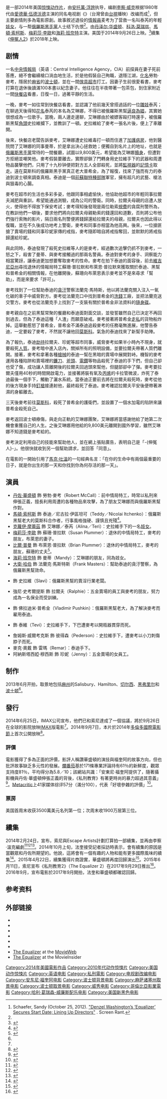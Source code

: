 {{noteTA
|G1=Movie
|G2=Show
}}
{{Infobox film
| name           = 叛諜裁判
| original_name  = {{lang|en|''The Equalizer''}}
| image          = The Equalize poster.jpg
| alt            = 
| caption        = 電影海報
| director       = [[安東尼·法奎|安東尼·法奎]]
| producer       = 亞歷克斯·西金<br>[[丹佐·華盛頓|丹佐·華盛頓]]<br>傑森·布盧門撒爾<br>[[梅斯·羅芬德|梅斯·羅芬德]]<br>麥可·史隆<br>[[李察·威克|李察·威克]]<br>[[史提夫·帝許|史提夫·帝許]]<br>[[陶德·布萊克|陶德·布萊克]]<br>東尼·艾爾德里奇
| screenplay     = 李察·威克
| based_on       = {{based on|[[都市奇俠|都市奇俠]]|麥可·史隆<br>理查德·林德海姆}}
| starring       = {{Plain list | 
* [[丹佐·華盛頓|丹佐·華盛頓]]
* [[克蘿伊·摩蕾茲|克蘿伊·摩蕾茲]]
* [[馬頓·索柯斯|馬頓·索柯斯]]
* [[梅莉莎·李歐|梅莉莎·李歐]]
* [[大衛·哈伯|大衛·哈伯]]
* [[比爾·普曼|比爾·普曼]]
}}
| music          = [[哈利·葛瑞森-威廉斯|哈利·葛瑞森-威廉斯]]
| cinematography = [[慕洛·費奧利|慕洛·費奧利]]
| editing        = [[約翰·勒富爾|約翰·勒富爾]]
| studio         = [[威秀电影|威秀电影]]<br />[[逃生藝術家|逃生藝術家]]
| distributor    = [[哥倫比亞電影公司|哥倫比亞電影公司]]
| released       = {{Film date|2014|9|25|香港、新加坡|2014|9|26|美國|2014|10|24|臺灣}}
| runtime        = 131分鐘<ref>{{cite web | url=http://www.bbfc.co.uk/releases/equalizer-film | title=''THE EQUALIZER'' (15) | work=[[British_Board_of_Film_Classification|British Board of Film Classification]] | date=September 3, 2014 | accessdate=September 3, 2014 | archive-date=2015-09-29 | archive-url=https://web.archive.org/web/20150929081532/http://www.bbfc.co.uk/releases/equalizer-film | dead-url=no }}</ref>
| country        = {{USA}}
| language       = 英語
| budget         = 5500萬美元<ref>{{cite web|title=Denzel Washington’s ‘Equalizer’ Secures Start Date; Lining Up Directors|url=http://screenrant.com/denzel-washington-equalizer-directors|work=Sandy Schaefer|publisher=Screen Rant|date=October 25, 2012|accessdate=August 15, 2014|archive-date=2016-03-03|archive-url=https://web.archive.org/web/20160303222147/http://screenrant.com/denzel-washington-equalizer-directors|dead-url=no}}</ref>
| gross          = 1.92億美元
| preceded_by    = 
| followed_by    = 《[[私刑教育2|私刑教育2]]》
| cn_name        = 伸冤人<small>（未上映，影碟發行）</small>
| hk_name        = 叛諜裁判
| tw_name        = 私刑教育
| sg_name        = 私刑教育
}}
{{作品名稱|name=''The Equalizer''|hk=叛諜裁判|tw=私刑教育|cn=伸冤人}}是一部2014年美国[[惊悚|惊悚]][[动作片|动作片]]，由[[安東尼·法奎|安托萬·浮誇]]执导，编剧[[李察·威克|李察·威克]]根据1980年代由[[愛德華·伍德沃德|愛德華·伍德沃德]]主演的同名电视剧《{{le|都市奇俠|The Equalizer (TV series)}}》（台灣曾由[[台視|台視]]播映）改编而成<ref name=ScreenRant>Schaefer, Sandy (October 25, 2012). [http://screenrant.com/denzel-washington-equalizer-directors "Denzel Washington’s ‘Equalizer’ Secures Start Date; Lining Up Directors"] {{Wayback|url=http://screenrant.com/denzel-washington-equalizer-directors |date=20160303222147 }}. Screen Rant.</ref>，但主要劇情則多為電影原創。故事敘述退役的[[情報員|情報員]]麦考为了营救一名叫泰芮的年輕[[妓女|妓女]]，与一帮[[俄羅斯黑手黨|俄羅斯黑手黨]]人士结下仇恨<ref name=ScreenRant/>。由[[丹泽尔·华盛顿|丹泽尔·华盛顿]]、[[科洛·莫瑞兹|科洛·莫瑞兹]]、[[馬頓·索柯斯|馬頓·索柯斯]]、[[梅莉莎·李歐|梅莉莎·李歐]]和[[海莉·班奈特|海莉·班奈特]]主演。美国于2014年9月26日上映。<ref name="#1">{{cite news|last1=Vlessing|first1=Etan|title=Imax Finds 'The Equalizer' For September 26 Worldwide Release|url=http://www.hollywoodreporter.com/news/imax-finds-equalizer-september-26-714839|accessdate=25 June 2014|publisher=hollywoodreporter.com|date=25 June 2014|archive-date=2014-07-04|archive-url=https://web.archive.org/web/20140704060255/http://www.hollywoodreporter.com/news/imax-finds-equalizer-september-26-714839|dead-url=no}}</ref>續集《[[伸冤人2|伸冤人2]]》於2018年上映。

== 剧情 ==
一名[[中央情報局|中央情報局]]（英语：Central Intelligence Agency，CIA）前探員在妻子死前答應，絕不會繼續槍口淌血地生活，於是他假裝自己殉職，退隱江湖，[[化名|化名]]勞勃·麥考，隱居於[[麻省|麻省]]的[[波士頓|波士頓]]，並在一間[[傢具|傢具]][[超市|超市]]打工。因妻子生前很愛看書，麥考打算在退休後讀滿100本書以紀念妻子。他往往在半夜帶著一包茶包，到住家附近一間[[快餐店|快餐店]]看書，日復一日，過著平靜的生活。

一晚，麥考一如往常到快餐店看書，並認識了他前幾天曾搭過話的一位[[雛妓|雛妓]]泰芮；在聊過天後得知[[花名|花名]]泰芮的本名為艾琳娜，不得已被俄羅斯黑幫[[逼良為娼|逼良為娼]]，其實她很想成為一位歌手。當晚，兩人邊走邊聊，艾琳娜由於被嫖客毆打時還手，被俄羅斯黑幫[[角頭|角頭]]史拉維攔下，並教訓了一頓。史拉維給了麥考一張名片後，便上了車離開。

後來，快餐店老闆告訴麥考，艾琳娜遭史拉維毒打一頓而住進了[[加護病房|加護病房]]，他到醫院問了艾琳娜的同事曼蒂，於是拿出決心拯救她；便獨自到名片上的地址，也就是[[俄羅斯黑手黨|俄羅斯黑手黨]]常待的一間餐廳，試圖以9,800美元，希望能為艾琳娜[[贖身|贖身]]，但遭對方拒絕並嘲笑他。麥考假裝要離去，實際卻鎖了門轉身用史拉維手下的武器和周遭物品襲擊他們，只用了十九秒钟便把對方五人全部殺死，並將[[監視器|監視器]]的[[記憶卡|記憶卡]]取走。遠在莫斯科的俄羅斯黑手黨真正老大普希金，為了報復，找來了強而有力的泰迪到波士頓來調查真相。泰迪是一個[[前蘇聯|前蘇聯]][[特種部隊|特種部隊]]軍官，擁有超凡的武藝、槍法與狠毒的心腸。

麥考在超市的生活也多彩多姿，他跟同事相處愉快，他協助他超市的年輕同事拉爾夫減肥與重訓，希望能通過測驗，成為公司的警衛。同時，拉爾夫母親的店遭人放火，使得他不得放下保安考試；麥考得知後發現是兩位勒索[[規費|規費]]的貪腐刑警所為，在教訓他們一頓後，要求他們將向拉爾夫母親勒索的錢還回和道歉，否則將公布他們強行索賄的影片，隔日兩名刑警便將錢歸還給拉爾夫的母親，拉爾夫也因此得以復職，並在不久後成功地考上警衛，麥考和同事亦相當為他高興。後來，一位搶匪搶了賣場的錢和同事珍妮家傳的戒指，麥考隨即暗自將戒指奪回，並默默的將戒指歸還給珍妮。

與此同時，泰迪發現了殺死史拉維等人的是麥考，經過數次追擊仍抓不到麥考，一怒之下，殺害了曼蒂、與麥考接觸過的那兩名警員。泰迪對麥考的身手、洞察能力相當驚訝，讓泰迪更加想要奪取麥考的性命。麥考在拍下泰迪的面容後，前去[[維吉尼亞州|維吉尼亞州]]尋找退休的情報局特工蘇珊·普拉默和布萊恩·普拉默來獲取關於泰迪、黑幫和普希金的相關情報，在他離開後，蘇珊向布萊恩表示麥考並不是來尋求「幫助」，而是來要求「許可」。

麥考找到了一位幫助泰迪的[[貪汙|貪汙]]警察法蘭克·馬特斯，他以將法蘭克關入注入一氧化碳的車子中威脅對方。麥考從法蘭克口中找到普希金的[[洗錢|洗錢]]工廠，並把法蘭克送交警方。麥考也從法蘭克手上找到了一支裝有關於普希金非法資料的[[隨身碟|隨身碟]]。

麥考親自在之前黑幫常聚的餐廳和泰迪面對面交談，並發誓雖然自己已決定不再回到過去，但為了泰迪這種「人渣」而願意破戒。麥考接著將普希金[[走私|走私]]的貨物船炸掉。這舉動惹怒了普希金，普希金不滿泰迪追殺麥考的任務毫無進展，他警告泰迪，一定要殺了麥考，不然就不讓他回[[莫斯科|莫斯科]]。氣急的泰迪找來了新幫手助陣。

為了報仇，泰迪[[劫持|劫持]]拉爾夫、珍妮等超市同事，威脅麥考如果半小時內不現身，就要殺死[[人質|人質]]。麥考暗中進入店內，關掉所有的照明設備，並要拉爾夫帶著人質們離開。接著，麥考和拿著各種[[槍械|槍械]]的泰迪一幫在黑暗的賣場中展開對峙。機智的麥考運用各種陷阱和賣場裡的[[鐮刀|鐮刀]]、[[斧頭|斧頭]]、[[電鑽|電鑽]]等物品殺死了泰迪的手下們，但自己卻也受了傷，成功讓人質離開後的拉爾夫回過頭來幫他，但腿部卻中了彈。麥考要拉爾夫僅用40秒的時間開啟電力，並接著將裝有氧及[[丙烯|丙烯]]的卡拉管微波，炸死了泰迪最後一個手下，觸動了灑水系統。當泰迪正要前去將在拉爾夫殺死時，麥考從他的後方現身手持[[釘槍|釘槍]]接連射他，最終殺死了泰迪。麥考確認拉爾夫平安後便帶著淋濕的身軀離去。

三天後麥考前往[[莫斯科|莫斯科]]，殺死了普希金的護衛們，並設置了一個水加電的陷阱來讓普希金殺死自己。

麥考返回波士頓療傷，與走向正軌的艾琳娜團聚，艾琳娜將當感謝他給了她第二次機會重獲自己的人生。之後艾琳娜用他給的9,800美元離開到國外學習，雖然艾琳娜不知道錢是麥考給的。

麥考決定利用自己的技能來幫助他人，並在網上張貼廣告，表明自己是「-{伸冤人}-」。他很快就收到另一個幫助請求，並回答「同意」。

在電影的一開始引用了[[馬克·吐溫|馬克·吐溫]]的一句經典名言：「在你的生命中有兩個最重要的日子，就是你出生的那一天和你找到你為何存活的那一天」。

== 演員 ==
{{div col begin}}
* [[丹佐·華盛頓|丹佐·華盛頓]] 飾 勞勃·麥考（Robert McCall）：前中情局特工，時常以私刑來伸張正義，擅長利用周遭的各種物品來攻擊，為了朋友艾琳娜而與俄羅斯黑幫作對。
* [[馬頓·索柯斯|馬頓·索柯斯]] 飾 泰迪／尼古拉·伊區坦可（Teddy／Nicolai Itchenko）：俄羅斯黑幫老大的莫斯科合作者，行事風格強硬、謹慎且兇殘<ref name="filming">{{cite web|title=Marton Csokas to Play the Villain in The Equalizer|url=http://www.comingsoon.net/news/movienews.php?id=104450|publisher=comingsoon.net|accessdate=May 18, 2013|archive-date=2013-12-03|archive-url=https://web.archive.org/web/20131203005938/http://www.comingsoon.net/news/movienews.php?id=104450|dead-url=no}}</ref>。
* [[克蘿伊·摩蕾茲|克蘿伊·摩蕾茲]] 飾 艾琳娜／泰芮（Alina／Teri）：史拉維手下的一名[[妓女|妓女]]。
* [[梅莉莎·李歐|梅莉莎·李歐]] 飾 蘇珊·普拉默（Susan Plummer）：退休的中情局特工，麥考的朋友，布萊恩的妻子。
* [[比爾·普曼|比爾·普曼]] 飾 布萊恩·普拉默（Brian Plummer）：退休的中情局特工，麥考的朋友，蘇珊的丈夫<ref name="Pullman">{{cite web|title=Pullman in Equalizer|url=http://impawards.com/2014/posters/equalizer_ver3.jpg|publisher=impawards.com|accessdate=July 6, 2014|archive-date=2014-07-12|archive-url=https://web.archive.org/web/20140712095913/http://impawards.com/2014/posters/equalizer_ver3.jpg|dead-url=no}}</ref>。
* [[海莉·班奈特|海莉·班奈特]] 飾 曼蒂（Mandy）：艾琳娜的朋友，同為妓女。
* [[大衛·哈伯|大衛·哈伯]] 飾 法蘭克·馬斯特斯（Frank Masters）：幫助泰迪的貪汙警察，為俄羅斯黑幫效命。
* {{le|大衛·梅尼爾|David Meunier}} 飾 史拉維（Slavi）：俄羅斯黑幫的賣淫行業老闆。
* 強尼·史考爾提斯 飾 拉爾夫（Ralphie）：五金賣場的員工與麥考的朋友，努力成為一名保全而受訓練。
* {{le|拉迪米·庫利奇|Vladimir Kulich}} 飾 佛拉迪米·普希金（Vladimir Pushkin）：俄羅斯黑幫老大，為了解決麥考而雇用泰迪。
* {{le|亞力士·維多夫|Alex Veadov}} 飾 泰維（Tevi）：史拉維手下，下巴遭麥考以開瓶器貫穿而死。
* 詹姆斯·威爾考克斯 飾 彼得森（Pederson）：史拉維手下，遭麥考以小刀刺傷脖子而死。
* 麥克·奧戴 飾 雷瑪（Remar）：泰迪手下。
* 阿納斯塔西婭·穆西斯 飾 珍妮（Jenny）：五金賣場的女員工。
{{div col end}}

== 制作 ==
2013年6月开拍，取景地包括[[麻薩諸塞州|麻州]]的Salisbury、Hamilton、[[切尔西_(马萨诸塞州)|切尔西]]、[[黑弗里尔_(马萨诸塞州)|黑弗里尔]]和[[波士顿|波士顿]]<ref name="filming"/>。

==發行==
2014年6月25日，IMAX公司宣布，他們已和索尼達成了一個協議，將於9月26日在全球的影院放映[[IMAX|IMAX]]版電影<ref name="#1"/>。2014年9月7日，本片於2014年[[多倫多國際電影節|多倫多國際電影節]]上首次公開放映<ref>{{cite web |url=http://www.tiff.net//festivals/thefestival/programmes/galapresentations/the-equalizer |title=存档副本 |accessdate=2014-08-31 |deadurl=yes |archiveurl=https://web.archive.org/web/20140903143743/http://www.tiff.net//festivals/thefestival/programmes/galapresentations/the-equalizer |archivedate=2014-09-03 }}</ref>。

===評價===
電影獲得了多為正面的評價，影評人稱讚華盛頓的演技與福奎阿的故事方向，但也批評故事缺乏多元性的發展。[[爛番茄|爛番茄]]基於171條專業評論持有61％的新鮮度，觀眾支持度81％，平均得分為5.8／10；該網站共識：「安東尼·福奎阿提供了，隨著攝影機與丹佐·華盛頓伸張正義的背後，《私刑教育》有著更時尚的暴力超過其意義」<ref>{{cite web | url=http://www.rottentomatoes.com/m/the_equalizer_2013/ | title=The Equalizer | work=[[Rotten_Tomatoes|Rotten Tomatoes]] | publisher=[[Flixster|Flixster]] | accessdate=September 25, 2014 | archive-date=2015-11-09 | archive-url=https://web.archive.org/web/20151109131612/http://www.rottentomatoes.com/m/the_equalizer_2013/ | dead-url=no }}</ref>。[[Metacritic|Metacritic]]上41家媒体综评57分（滿分100），代表「好壞參雜的評價」<ref>{{cite web | url=http://www.metacritic.com/movie/the-equalizer | title=The Equalizer Reviews | work=[[Metacritic|Metacritic]] | publisher=[[CBS_Interactive|CBS Interactive]] | accessdate=September 25, 2014 | archive-date=2015-02-16 | archive-url=https://web.archive.org/web/20150216125523/http://www.metacritic.com/movie/the-equalizer | dead-url=no }}</ref>。

===票房===
美国首周末收获3500萬美元名列第一位；次周末收1900万居第三位。

{{start box}}
{{succession prize box|《[[移動迷宮_(電影)|迷宫行者]]》|《[[消失的愛人_(2014年電影)|消失的愛人]]》|{{flagicon|US}}[[2014年美國週末票房冠軍|2014年美國週末票房冠軍]]|第39周}}
{{end box}}

== 續集 ==
{{main|私刑教育2}}
2014年2月24日，宣布，索尼與Escape Artists計劃打算拍一部續集，並再由李察·溫克編劇<ref>{{cite news|last=Sneider|first=Jeff|title=Sequel to Denzel Washington Thriller ‘Equalizer’ Moves Forward as Sony Brings Back Writer Richard Wenk|url=http://www.thewrap.com/equalizer-2-moving-forward-sony-brings-back-screenwriter-richard-wenk-exclusive/|accessdate=February 25, 2014|publisher=thewrap.com|date=February 24, 2014|archive-date=2016-05-08|archive-url=https://web.archive.org/web/20160508023804/http://www.thewrap.com/equalizer-2-moving-forward-sony-brings-back-screenwriter-richard-wenk-exclusive/|dead-url=no}}</ref><ref>{{cite web|url=http://collider.com/the-equalizer-2-sequel-denzel-washington/|title=Sony Developing THE EQUALIZER 2 Following Positive Test Scores; Denzel Washington Expected to Return|work=Collider|last=Chitwood|first=Adam|date=February 24, 2014|accessdate=2014-06-27|archive-date=2015-10-01|archive-url=https://web.archive.org/web/20151001230143/http://collider.com/the-equalizer-2-sequel-denzel-washington/|dead-url=no}}</ref><ref>{{cite web|url=http://www.flicksandbits.com/2014/02/24/the-equalizer-2-moving-forward-after-positive-test-screenings-denzel-washington-expected-to-return/65847/|work=Flicks and Bits|title=‘The Equalizer 2′ Moving Forward After Positive Test Screenings; Denzel Washington Expected To Return|date=February 24, 2014|deadurl=yes|archiveurl=https://web.archive.org/web/20140301183536/http://www.flicksandbits.com/2014/02/24/the-equalizer-2-moving-forward-after-positive-test-screenings-denzel-washington-expected-to-return/65847/|archivedate=2014年3月1日|accessdate=2014年6月27日}}</ref>。2014年10月上旬，法奎接受記者採訪時表示，會有續集的原因是當觀眾和丹佐所期望的。他說，這將會有一個有趣的人物和能有更多國際風味的續集<ref>{{cite news|last1=Lang|first1=Brent|title=‘Equalizer’ Director Antoine Fuqua: ‘I Don’t Believe I Should Filter the Violence’|url=http://variety.com/2014/film/features/antoine-fuqua-equalizer-director-1201317570/|accessdate=October 5, 2014|publisher=variety.com|date=October 1, 2014|archive-date=2014-10-07|archive-url=https://web.archive.org/web/20141007045958/http://variety.com/2014/film/features/antoine-fuqua-equalizer-director-1201317570/|dead-url=no}}</ref>。2015年4月22日，續集獲得片商證實，華盛頓將再度回歸演出<ref>{{cite news |last1= |first1= |title=‘Equalizer’ Getting Sequel |url=http://variety.com/2015/film/news/the-equalizer-sequel-denzel-washington-1201477930/ |accessdate=April 23, 2015 |publisher=variety.com |date=April 22, 2015 |archive-date=2015-04-25 |archive-url=https://web.archive.org/web/20150425183945/http://variety.com/2015/film/news/the-equalizer-sequel-denzel-washington-1201477930/ |dead-url=no }}</ref>。2015年6月11日，索尼宣布《私刑教育2》（The Equalizer 2）在2017年9月29日推出<ref>{{Cite web |url=http://collider.com/the-equalizer-2-release-date/ |title=存档副本 |accessdate=2015-06-12 |archive-date=2015-10-08 |archive-url=https://web.archive.org/web/20151008064023/http://collider.com/the-equalizer-2-release-date/ |dead-url=no }}</ref>。2016年9月，宣布電影於2017年9月開拍，法奎和華盛頓都確認回歸。

== 参考资料 ==
{{Reflist|30em}}

== 外部链接 ==
* {{official|http://www.equalizerthemovie.com/}}
* {{IMDb title|0455944}}
* {{mojo title|equalizer}}
* {{rotten-tomatoes|the_equalizer_2013}}
* {{metacritic film|the-equalizer}}
* {{allmovie|569442}}
* [http://www.movieweb.com/movie/the-equalizer The Equalizer]{{Wayback|url=http://www.movieweb.com/movie/the-equalizer |date=20140612170832 }} at the [[MovieWeb|MovieWeb]]
* [http://www.movieinsider.com/m3193/the-equalizer/ The Equalizer]{{Wayback|url=http://www.movieinsider.com/m3193/the-equalizer/ |date=20140621065655 }} at the MovieInsider

{{私刑教育}}
{{安東尼·法奎}}
{{DEFAULTSORT:Equalizer, The}}
[[Category:2014年美國電影作品|Category:2014年美國電影作品]]
[[Category:2010年代动作惊悚片|Category:2010年代动作惊悚片]]
[[Category:美国动作惊悚片|Category:美国动作惊悚片]]
[[Category:英语电影|Category:英语电影]]
[[Category:私刑電影|Category:私刑電影]]
[[Category:电视剧改编电影|Category:电视剧改编电影]]
[[Category:安东尼·福奎阿电影|Category:安东尼·福奎阿电影]]
[[Category:波士顿背景电影|Category:波士顿背景电影]]
[[Category:麻萨诸塞州取景电影|Category:麻萨诸塞州取景电影]]
[[Category:波士顿取景电影|Category:波士顿取景电影]]
[[Category:威秀电影|Category:威秀电影]]
[[Category:哥倫比亞影業電影|Category:哥倫比亞影業電影]]
[[Category:哈利·葛瑞森-威廉斯配乐电影|Category:哈利·葛瑞森-威廉斯配乐电影]]
[[Category:美国新黑色电影|Category:美国新黑色电影]]